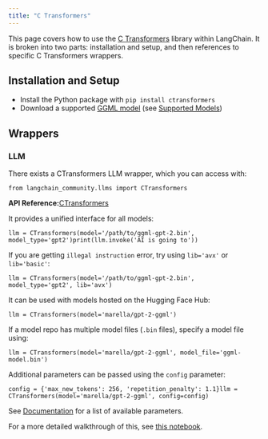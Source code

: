 ```yaml
---
title: "C Transformers"
---
```


This page covers how to use the [C Transformers](https://github.com/marella/ctransformers) library within LangChain. It is broken into two parts: installation and setup, and then references to specific C Transformers wrappers.

## Installation and Setup

* Install the Python package with `pip install ctransformers`
* Download a supported [GGML model](https://huggingface.co/TheBloke) (see [Supported Models](https://github.com/marella/ctransformers#supported-models))

## Wrappers

### LLM

There exists a CTransformers LLM wrapper, which you can access with:

```
from langchain_community.llms import CTransformers
```

**API Reference:**[CTransformers](https://python.langchain.com/api_reference/community/llms/langchain_community.llms.ctransformers.CTransformers.html)

It provides a unified interface for all models:

```
llm = CTransformers(model='/path/to/ggml-gpt-2.bin', model_type='gpt2')print(llm.invoke('AI is going to'))
```

If you are getting `illegal instruction` error, try using `lib='avx'` or `lib='basic'`:

```
llm = CTransformers(model='/path/to/ggml-gpt-2.bin', model_type='gpt2', lib='avx')
```

It can be used with models hosted on the Hugging Face Hub:

```
llm = CTransformers(model='marella/gpt-2-ggml')
```

If a model repo has multiple model files (`.bin` files), specify a model file using:

```
llm = CTransformers(model='marella/gpt-2-ggml', model_file='ggml-model.bin')
```

Additional parameters can be passed using the `config` parameter:

```
config = {'max_new_tokens': 256, 'repetition_penalty': 1.1}llm = CTransformers(model='marella/gpt-2-ggml', config=config)
```

See [Documentation](https://github.com/marella/ctransformers#config) for a list of available parameters.

For a more detailed walkthrough of this, see [this notebook](/oss/integrations/llms/ctransformers).
